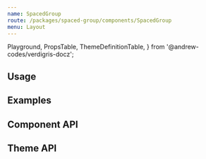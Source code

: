 ```yaml
---
name: SpacedGroup
route: /packages/spaced-group/components/SpacedGroup
menu: Layout
---
```


  Playground,
  PropsTable,
  ThemeDefinitionTable,
} from '@andrew-codes/verdigris-docz';

## Usage

## Examples

<Playground data-test="examples">

</Playground>

## Component API

<PropsTable of={SpacedGroup} />

## Theme API

<ThemeDefinitionTable of={SpacedGroup} />
